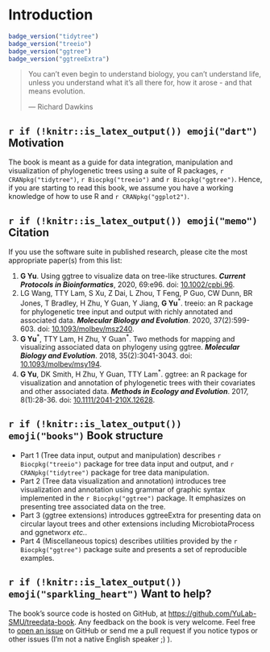 
# Introduction {-}

```r
badge_version("tidytree")
badge_version("treeio")
badge_version("ggtree")
badge_version("ggtreeExtra")
```

> You can't even begin to understand biology, you can't understand life, unless
> you understand what it's all there for, how it arose - and that means
> evolution.
>
> --- Richard Dawkins


## `r if (!knitr::is_latex_output()) emoji("dart")` Motivation {-}

The book is meant as a guide for data integration, manipulation and visualization of phylogenetic trees using a suite of R packages, `r CRANpkg("tidytree")`, `r Biocpkg("treeio")` and `r Biocpkg("ggtree")`. Hence, if you are starting to read this book, we assume you have a working knowledge of how to use R and `r CRANpkg("ggplot2")`.

## `r if (!knitr::is_latex_output()) emoji("memo")` Citation {-}

If you use the software suite in published research, please cite the most appropriate paper(s) from this list:

1. __G Yu__. Using ggtree to visualize data on tree-like structures. __*Current Protocols in Bioinformatics*__, 2020, 69:e96. doi: [10.1002/cpbi.96](https://doi.org/10.1002/cpbi.96).
2. LG Wang, TTY Lam, S Xu, Z Dai, L Zhou, T Feng, P Guo, CW Dunn, BR Jones, T Bradley, H Zhu, Y Guan, Y Jiang, __G Yu__^\*^. treeio: an R package for phylogenetic tree input and output with richly annotated and associated data. __*Molecular Biology and Evolution*__. 2020, 37(2):599-603.
doi: [10.1093/molbev/msz240](http://dx.doi.org/10.1093/molbev/msz240).
3. __G Yu__^\*^, TTY Lam, H Zhu, Y Guan^\*^. Two methods for mapping and visualizing associated data on phylogeny using ggtree. __*Molecular Biology and Evolution*__. 2018, 35(2):3041-3043.
doi: [10.1093/molbev/msy194](https://doi.org/10.1093/molbev/msy194).
4. __G Yu__, DK Smith, H Zhu, Y Guan, TTY Lam^\*^. ggtree: an R package for
visualization and annotation of phylogenetic trees with their covariates and
other associated data. __*Methods in Ecology and Evolution*__. 2017, 8(1):28-36.
doi: [10.1111/2041-210X.12628](https://doi.org/10.1111/2041-210X.12628).

## `r if (!knitr::is_latex_output()) emoji("books")` Book structure {-}


+ Part 1 (Tree data input, output and manipulation) describes `r Biocpkg("treeio")` package for tree data input and output, and `r CRANpkg("tidytree")` package for tree data manipulation.
+ Part 2 (Tree data visualization and annotation) introduces tree visualization and annotation using grammar of graphic syntax implemented in the `r Biocpkg("ggtree")` package. It emphasizes on presenting tree associated data on the tree.
+ Part 3 (ggtree extensions) introduces ggtreeExtra for presenting data on circular layout trees and other extensions including MicrobiotaProcess and ggnetworx *etc.*.
+ Part 4 (Miscellaneous topics) describes utilities provided by the `r Biocpkg("ggtree")` package suite and presents a set of reproducible examples.


## `r if (!knitr::is_latex_output()) emoji("sparkling_heart")` Want to help? {-}


The book’s source code is hosted on GitHub, at <https://github.com/YuLab-SMU/treedata-book>. Any feedback on the book is very welcome. Feel free to [open an issue](https://github.com/YuLab-SMU/treedata-book/issues/new) on GitHub or send me a pull request if you notice typos or other issues (I'm not a native English speaker ;) ).


